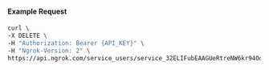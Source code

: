 
#### Example Request

```bash
curl \
-X DELETE \
-H "Authorization: Bearer {API_KEY}" \
-H "Ngrok-Version: 2" \
https://api.ngrok.com/service_users/service_32ELIFubEAAGUeRtreNW6kr94Od
```
